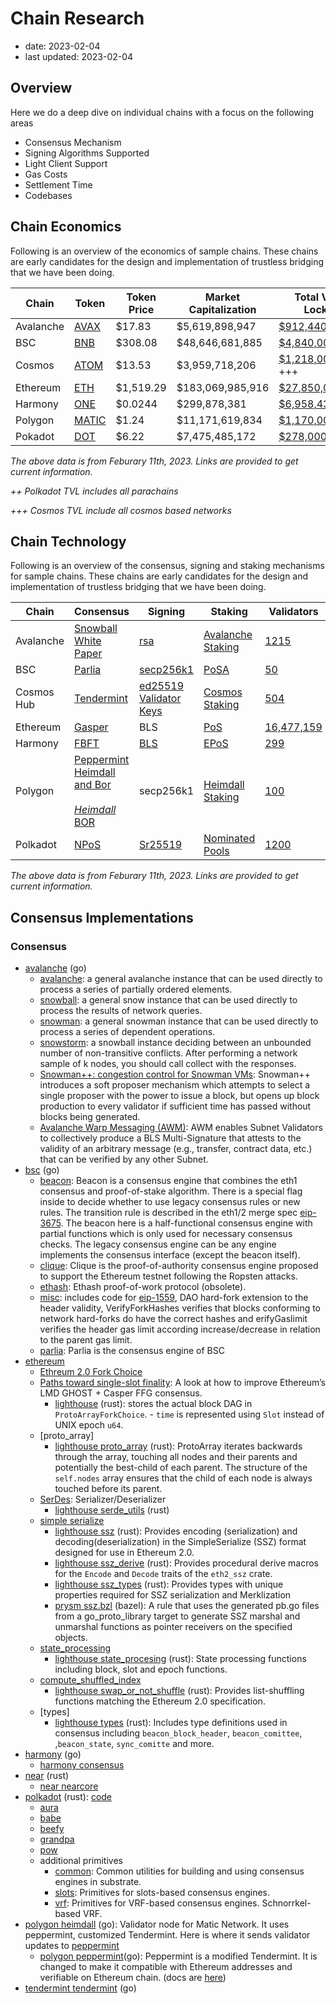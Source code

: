 # Chain Research

- date: 2023-02-04
- last updated: 2023-02-04

## Overview

Here we do a deep dive on individual chains with a focus on the following areas

- Consensus Mechanism
- Signing Algorithms Supported
- Light Client Support
- Gas Costs
- Settlement Time
- Codebases

## Chain Economics

Following is an overview of the economics of sample chains. These chains are early candidates for the design and implementation of trustless bridging that we have been doing.

| Chain     | Token                                                 | Token Price | Market Capitalization | Total Value Locked                                        |
| --------- | ----------------------------------------------------- | ----------- | --------------------- | --------------------------------------------------------- |
| Avalanche | [AVAX](https://www.coingecko.com/en/coins/avalanche)  | $17.83      | $5,619,898,947        | [$912,440,000](https://defillama.com/chain/Avalanche)     |
| BSC       | [BNB](https://www.coingecko.com/en/coins/bnb)         | $308.08     | $48,646,681,885       | [$4,840,000,000](https://defillama.com/chain/BSC)         |
| Cosmos    | [ATOM](https://www.coingecko.com/en/coins/cosmos-hub) | $13.53      | $3,959,718,206        | [$1,218,000,000](https://defillama.com/chains/Cosmos) +++ |
| Ethereum  | [ETH](https://www.coingecko.com/en/coins/ethereum)    | $1,519.29   | $183,069,985,916      | [$27,850,000,000](https://defillama.com/chain/Ethereum)   |
| Harmony   | [ONE](https://www.coingecko.com/en/coins/harmony)     | $0.0244     | $299,878,381          | [$6,958,436](https://defillama.com/chain/Harmony)         |
| Polygon   | [MATIC](https://www.coingecko.com/en/coins/polygon)   | $1.24       | $11,171,619,834       | [$1,170,000,000](https://defillama.com/chain/Polygon)     |
| Pokadot   | [DOT](https://www.coingecko.com/en/coins/polkadot)    | $6.22       | $7,475,485,172        | [$278,000,000](https://defillama.com/chains/Parachain) ++ |

_The above data is from Feburary 11th, 2023. Links are provided to get current information._

_++ Polkadot TVL includes all parachains_

_+++ Cosmos TVL include all cosmos based networks_

## Chain Technology

Following is an overview of the consensus, signing and staking mechanisms for sample chains. These chains are early candidates for the design and implementation of trustless bridging that we have been doing.

| Chain      | Consensus                                                                                                                                                                                                                                                                                        | Signing                                                                                                                                      | Staking                                                                                               | Validators                                                                        | Subnets                                                                                                       |
| ---------- | ------------------------------------------------------------------------------------------------------------------------------------------------------------------------------------------------------------------------------------------------------------------------------------------------ | -------------------------------------------------------------------------------------------------------------------------------------------- | ----------------------------------------------------------------------------------------------------- | --------------------------------------------------------------------------------- | ------------------------------------------------------------------------------------------------------------- |
| Avalanche  | [Snowball](https://docs.avax.network/overview/getting-started/avalanche-consensus)<br> [White Paper](https://assets.website-files.com/5d80307810123f5ffbb34d6e/6009805681b416f34dcae012_Avalanche%20Consensus%20Whitepaper.pdf)</br>                                                             | [rsa](<https://en.wikipedia.org/wiki/RSA_(cryptosystem)>)                                                                                    | [Avalanche Staking](https://docs.avax.network/nodes/validate/staking#staking-parameters-on-avalanche) | [1215](https://subnets.avax.network/validators)                                   | [45](https://subnets.avax.network/subnets) [subnets](https://docs.avax.network/subnets)                       |
| BSC        | [Parlia](https://docs.bnbchain.org/docs/learn/consensus/#consensus-protocol)                                                                                                                                                                                                                     | [secp256k1](https://docs.bnbchain.org/docs/beaconchain/learn/accounts/#signature)                                                            | [PoSA](https://docs.bnbchain.org/docs/stake/Staking/)                                                 | [50](https://www.bnbchain.org/en/staking)                                         |                                                                                                               |
| Cosmos Hub | [Tendermint](https://docs.tendermint.com/v0.34/introduction/what-is-tendermint.html)                                                                                                                                                                                                             | [ed25519](https://ed25519.cr.yp.to/) [Validator Keys](https://docs.tendermint.com/v0.34/tendermint-core/validators.html#validator-keys)      | [Cosmos Staking](https://docs.cosmos.network/v0.46/modules/staking/)                                  | [504](https://www.mintscan.io/cosmos/validators)                                  | [21](https://defillama.com/chains/Cosmos) [Chains](https://docs.cosmos.network/main/intro/why-app-specific)   |
| Ethereum   | [Gasper](https://arxiv.org/pdf/2003.03052.pdf)                                                                                                                                                                                                                                                   | BLS                                                                                                                                          | [PoS](https://ethereum.org/en/developers/docs/consensus-mechanisms/pos/)                              | [16,477,159](https://ethereum.org/en/staking/)                                    |                                                                                                               |
| Harmony    | [FBFT](https://docs.harmony.one/home/general/technology/consensus)                                                                                                                                                                                                                               | [BLS](https://medium.com/@caseyga/exploring-bls-keys-on-the-harmony-protocol-understanding-generation-management-and-use-cases-b8722f7219fc) | [EPoS](https://docs.harmony.one/home/general/technology/effective-proof-of-stake)                     | [299](https://staking.harmony.one/validators/mainnet)                             | [4](https://explorer.harmony.one/) [shards](https://docs.harmony.one/home/general/technology/sharding)        |
| Polygon    | [Peppermint](https://wiki.polygon.technology/docs/pos/peppermint/)<br>[Heimdall and Bor](https://polygon.technology/blog/heimdall-and-bor)</br><br>_[Heimdall](https://wiki.polygon.technology/docs/pos/heimdall/overview/)_</br> [BOR](https://wiki.polygon.technology/docs/pos/bor/consensus/) | secp256k1                                                                                                                                    | [Heimdall Staking](https://wiki.polygon.technology/docs/pos/heimdall/modules/staking/)                | [100](https://staking.polygon.technology/)                                        |                                                                                                               |
| Polkadot   | [NPoS](https://wiki.polkadot.network/docs/learn-consensus)                                                                                                                                                                                                                                       | [Sr25519](https://wiki.polkadot.network/docs/learn-cryptography#what-is-sr25519-and-where-did-it-come-from)                                  | [Nominated Pools](https://wiki.polkadot.network/docs/learn-staking)                                   | [1200](https://staking.polkadot.network/?utm_source=polkadot.network#/validators) | [36](https://polkadot.subscan.io/parachain) [parachains](https://wiki.polkadot.network/docs/learn-parachains) |

_The above data is from Feburary 11th, 2023. Links are provided to get current information._

## Consensus Implementations

### Consensus

- [avalanche](https://github.com/ava-labs/avalanchego/blob/master/snow/README.md) (go)
  - [avalanche](https://github.com/ava-labs/avalanchego/tree/master/snow/consensus/avalanche): a general avalanche instance that can be used directly to process a series of partially ordered elements.
  - [snowball](https://github.com/ava-labs/avalanchego/tree/master/snow/consensus/snowball): a general snow instance that can be used directly to process the results of network queries.
  - [snowman](https://github.com/ava-labs/avalanchego/tree/master/snow/consensus/snowman): a general snowman instance that can be used directly to process a series of dependent operations.
  - [snowstorm](https://github.com/ava-labs/avalanchego/tree/master/snow/consensus/snowstorm): a snowball instance deciding between an unbounded number of non-transitive conflicts. After performing a network sample of k nodes, you should call collect with the responses.
  - [Snowman++: congestion control for Snowman VMs](https://github.com/ava-labs/avalanchego/blob/master/vms/proposervm/README.md): Snowman++ introduces a soft proposer mechanism which attempts to select a single proposer with the power to issue a block, but opens up block production to every validator if sufficient time has passed without blocks being generated.
  - [Avalanche Warp Messaging (AWM)](https://medium.com/avalancheavax/avalanche-warp-messaging-awm-launches-with-the-first-native-subnet-to-subnet-message-on-avalanche-c0ceec32144a): AWM enables Subnet Validators to collectively produce a BLS Multi-Signature that attests to the validity of an arbitrary message (e.g., transfer, contract data, etc.) that can be verified by any other Subnet.
- [bsc](https://github.com/bnb-chain/bsc/tree/master/consensus) (go)
  - [beacon](https://github.com/bnb-chain/bsc/blob/master/consensus/beacon/consensus.go): Beacon is a consensus engine that combines the eth1 consensus and proof-of-stake algorithm. There is a special flag inside to decide whether to use legacy consensus rules or new rules. The transition rule is described in the eth1/2 merge spec [eip-3675](https://eips.ethereum.org/EIPS/eip-3675). The beacon here is a half-functional consensus engine with partial functions which is only used for necessary consensus checks. The legacy consensus engine can be any engine implements the consensus interface (except the beacon itself).
  - [clique](https://github.com/bnb-chain/bsc/blob/master/consensus/clique/clique.go): Clique is the proof-of-authority consensus engine proposed to support the Ethereum testnet following the Ropsten attacks.
  - [ethash](https://github.com/bnb-chain/bsc/blob/master/consensus/ethash/consensus.go): Ethash proof-of-work protocol (obsolete).
  - [misc](https://github.com/bnb-chain/bsc/tree/master/consensus/misc): includes code for [eip-1559](https://eips.ethereum.org/EIPS/eip-1559), DAO hard-fork extension to the header validity, VerifyForkHashes verifies that blocks conforming to network hard-forks do have the correct hashes and erifyGaslimit verifies the header gas limit according increase/decrease in relation to the parent gas limit.
  - [parlia](https://github.com/bnb-chain/bsc/blob/master/consensus/parlia/parlia.go): Parlia is the consensus engine of BSC
- [ethereum](https://github.com/ethereum/consensus-specs)
  - [Ethreum 2.0 Fork Choice](https://github.com/ethereum/consensus-specs/blob/v0.12.1/specs/phase0/fork-choice.md)
  - [Paths toward single-slot finality](https://notes.ethereum.org/@vbuterin/single_slot_finality): A look at how to improve Ethereum’s LMD GHOST + Casper FFG consensus.
    - [lighthouse](https://github.com/sigp/lighthouse/tree/stable/consensus/fork_choice) (rust): stores the actual block DAG in `ProtoArrayForkChoice`. - `time` is represented using `Slot` instead of UNIX epoch `u64`.
  - [proto_array]
    - [lighthouse proto_array](https://github.com/sigp/lighthouse/tree/stable/consensus/proto_array) (rust): ProtoArray iterates backwards through the array, touching all nodes and their parents and potentially the best-child of each parent. The structure of the `self.nodes` array ensures that the child of each node is always touched before its parent.
  - [SerDes](https://en.wikipedia.org/wiki/SerDes): Serializer/Deserializer
    - [lighthouse serde_utils](https://github.com/sigp/lighthouse/tree/stable/consensus/serde_utils) (rust)
  - [simple serialize](https://github.com/ethereum/eth2.0-specs/blob/v0.12.1/ssz/simple-serialize.md)
    - [lighthouse ssz](https://github.com/sigp/lighthouse/blob/stable/consensus/ssz/src/lib.rs) (rust): Provides encoding (serialization) and decoding(deserialization) in the SimpleSerialize (SSZ) format designed for use in Ethereum 2.0.
    - [lighthouse ssz_derive](https://github.com/sigp/lighthouse/tree/stable/consensus/ssz_derive) (rust): Provides procedural derive macros for the `Encode` and `Decode` traits of the `eth2_ssz` crate.
    - [lighthouse ssz_types](https://github.com/sigp/lighthouse/tree/stable/consensus/ssz_types) (rust): Provides types with unique properties required for SSZ serialization and Merklization
    - [prysm ssz.bzl](https://github.com/prysmaticlabs/prysm/blob/a7010d817dc839b0a46742dc286402357482da46/tools/ssz.bzl#L70) (bazel): A rule that uses the generated pb.go files from a go_proto_library target to generate SSZ marshal and unmarshal functions as pointer receivers on the specified objects.
  - [state_processing](https://github.com/ethereum/consensus-specs/blob/dev/specs/bellatrix/beacon-chain.md#beacon-chain-state-transition-function)
    - [lighthouse state_procesing](https://github.com/sigp/lighthouse/tree/stable/consensus/state_processing) (rust): State processing functions including block, slot and epoch functions.
  - [compute_shuffled_index](https://github.com/ethereum/consensus-specs/blob/v0.12.1/specs/phase0/beacon-chain.md#compute_shuffled_index)
    - [lighthouse swap_or_not_shuffle](https://github.com/sigp/lighthouse/tree/stable/consensus/swap_or_not_shuffle) (rust): Provides list-shuffling functions matching the Ethereum 2.0 specification.
  - [types]
    - [lighthouse types](https://github.com/sigp/lighthouse/tree/stable/consensus/types) (rust): Includes type definitions used in consensus including `beacon_block_header`, `beacon_comittee`, ,`beacon_state`, `sync_comitte` and more.
- [harmony](https://github.com/harmony-one/harmony/blob/main/consensus/README.md) (go)
  - [harmony consensus](https://github.com/harmony-one/harmony/tree/main/consensus)
- [near](https://nomicon.io/ChainSpec/Consensus) (rust)
  - [near nearcore](https://github.com/near/nearcore/tree/master/nearcore)
- [polkadot](https://wiki.polkadot.network/docs/learn-consensus) (rust): [code](https://github.com/paritytech/substrate/tree/master/primitives/consensus)
  - [aura](https://github.com/paritytech/substrate/tree/master/primitives/consensus/aura)
  - [babe](https://github.com/paritytech/substrate/tree/master/primitives/consensus/babe)
  - [beefy](https://github.com/paritytech/substrate/tree/master/primitives/consensus/beefy)
  - [grandpa](https://github.com/paritytech/substrate/tree/master/primitives/consensus/grandpa)
  - [pow](https://github.com/paritytech/substrate/tree/master/primitives/consensus/pow)
  - additional primitives
    - [common](https://github.com/paritytech/substrate/tree/master/primitives/consensus/common): Common utilities for building and using consensus engines in substrate.
    - [slots](https://github.com/paritytech/substrate/tree/master/primitives/consensus/slots): Primitives for slots-based consensus engines.
    - [vrf](https://github.com/paritytech/substrate/tree/master/primitives/consensus/vrf): Primitives for VRF-based consensus engines. Schnorrkel-based VRF.
- [polygon heimdall]() (go): Validator node for Matic Network. It uses peppermint, customized Tendermint. Here is where it sends validator updates to [peppermint](https://github.com/maticnetwork/heimdall/blob/develop/app/app.go#L625)
  - [polygon peppermint](https://github.com/maticnetwork/tendermint/tree/peppermint/consensus)(go): Peppermint is a modified Tendermint. It is changed to make it compatible with Ethereum addresses and verifiable on Ethereum chain. (docs are [here](https://wiki.polygon.technology/docs/pos/peppermint/))
- [tendermint tendermint](https://github.com/tendermint/tendermint/tree/main/consensus) (go)
